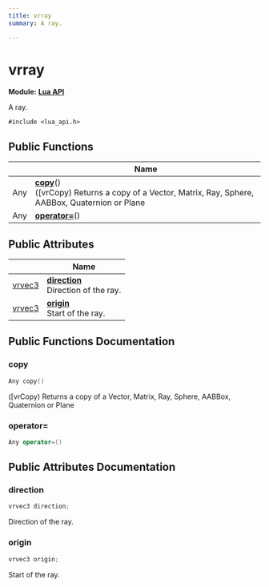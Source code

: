 ```yaml
---
title: vrray
summary: A ray. 

---
```


# vrray

**Module:** **[Lua API](../Modules/group__api__lua.mdx)**



A ray. 


`#include <lua_api.h>`

## Public Functions

|                | Name           |
| -------------- | -------------- |
| Any | **[copy](../Classes/structvrray.mdx#copy)**()<br />([vrCopy) Returns a copy of a Vector, Matrix, Ray, Sphere, AABBox, Quaternion or Plane  |
| Any | **[operator=](../Classes/structvrray.mdx#operator=)**() |

## Public Attributes

|                | Name           |
| -------------- | -------------- |
| [vrvec3](../Classes/structvrvec3.mdx) | **[direction](../Classes/structvrray.mdx#direction)** <br />Direction of the ray.  |
| [vrvec3](../Classes/structvrvec3.mdx) | **[origin](../Classes/structvrray.mdx#origin)** <br />Start of the ray.  |

## Public Functions Documentation

### copy

```cpp
Any copy()
```

([vrCopy) Returns a copy of a Vector, Matrix, Ray, Sphere, AABBox, Quaternion or Plane 

### operator=

```cpp
Any operator=()
```


## Public Attributes Documentation

### direction

```cpp
vrvec3 direction;
```

Direction of the ray. 

### origin

```cpp
vrvec3 origin;
```

Start of the ray. 

